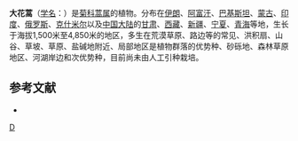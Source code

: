 {{Speciesbox
| taxon = Artemisia macrocephala
| binomial_authority = Jacq. ex Bess.
| image = Artemisia macrocephala (28383730706).jpg
}}

'''大花蒿'''（[[学名|学名]]：{{lang|la|''Artemisia macrocephala''}}）是[[菊科|菊科]][[蒿属|蒿属]]的植物。分布在[[伊朗|伊朗]]、[[阿富汗|阿富汗]]、[[巴基斯坦|巴基斯坦]]、[[蒙古|蒙古]]、[[印度|印度]]、[[俄罗斯|俄罗斯]]、[[克什米尔|克什米尔]]以及[[中国大陆|中国大陆]]的[[甘肃|甘肃]]、[[西藏|西藏]]、[[新疆|新疆]]、[[宁夏|宁夏]]、[[青海|青海]]等地，生长于海拔1,500米至4,850米的地区，多生在荒漠草原、路边等的常见、洪积扇、山谷、草坡、草原、盐碱地附近、局部地区是植物群落的优势种、砂砾地、森林草原地区、河湖岸边和次优势种，目前尚未由人工引种栽培。

== 参考文献 ==
<div class="references-small">
* {{cite web| url =http://www.bioinfo.cn/db05/KmzwSpecies.php?action=view&id=4130| title =大花蒿| work =《中国高等植物数据库全库》| publisher =中国科学院微生物研究所| author =昆明植物研究所| accessdate =2009-02-24| deadurl =yes| archiveurl =https://web.archive.org/web/20160305025257/http://www.bioinfo.cn/db05/KmzwSpecies.php?action=view&id=4130| archivedate =2016-03-05}}
</div>
{{Taxonbar|from=Q10937601}}

[[Category:蒿属|D]]